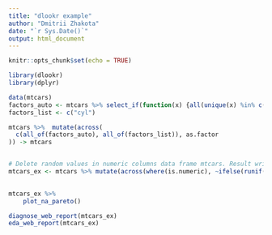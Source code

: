 ```yaml
---
title: "dlookr example"
author: "Dmitrii Zhakota"
date: "`r Sys.Date()`"
output: html_document
---
```


```r
knitr::opts_chunk$set(echo = TRUE)

library(dlookr)
library(dplyr)
```

```r
data(mtcars)
factors_auto <- mtcars %>% select_if(function(x) {all(unique(x) %in% c(0, 1, 2))}) %>% colnames()
factors_list <- c("cyl")

mtcars %>%  mutate(across(
  c(all_of(factors_auto), all_of(factors_list)), as.factor
)) -> mtcars


# Delete random values in numeric columns data frame mtcars. Result write in new data frame mtcars_ex.
mtcars_ex <- mtcars %>% mutate(across(where(is.numeric), ~ifelse(runif(n()) < 0.1, NA, .)))  
  

mtcars_ex %>% 
    plot_na_pareto()

diagnose_web_report(mtcars_ex)
eda_web_report(mtcars_ex)

```

